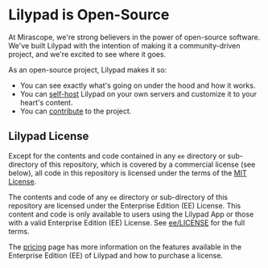 # Lilypad is Open-Source

At Mirascope, we're strong believers in the power of open-source software.
We've built Lilypad with the intention of making it a community-driven project, and we're excited to see where it goes.

As an open-source project, Lilypad makes it so:

- You can see exactly what's going on under the hood and how it works.
- You can [self-host](../self-hosting/index.mdx) Lilypad on your own servers and customize it to your heart's content.
- You can [contribute](https://github.com/Mirascope/lilypad/tree/main/CONTRIBUTING.md) to the project.

## Lilypad License

Except for the contents and code contained in any `ee` directory or sub-directory of this repository, which is covered by a commercial license (see below), all code in this repository is licensed under the terms of the [MIT License](https://github.com/Mirascope/lilypad/blob/main/LICENSE).

The contents and code of any `ee` directory or sub-directory of this repository are licensed under the Enterprise Edition (EE) License. This content and code is only available to users using the Lilypad App or those with a valid Enterprise Edition (EE) License. See [ee/LICENSE](https://github.com/Mirascope/lilypad/blob/main/ee/LICENSE) for the full terms.

The [pricing](../pricing.mdx) page has more information on the features available in the Enterprise Edition (EE) of Lilypad and how to purchase a license.
